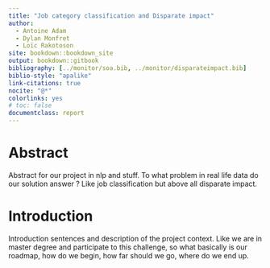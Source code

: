 ```yaml
---
title: "Job category classification and Disparate impact"
author:
  - Antoine Adam
  - Dylan Monfret
  - Loïc Rakotoson
site: bookdown::bookdown_site
output: bookdown::gitbook
bibliography: [../monitor/soa.bib, ../monitor/disparateimpact.bib]
biblio-style: "apalike"
link-citations: true
nocite: "@*"
colorlinks: yes
# toc: false
documentclass: report
---
```


# Abstract {-}

Abstract for our project in nlp and stuff. To what problem in real life data do our solution answer ? Like job classification but above all disparate impact.


\tableofcontents


\listoftables


\listoffigures


# Introduction {-}

Introduction sentences and description of the project context. Like we are in master degree and participate to this challenge, so what basically is our roadmap, how do we begin, how far should we go, where do we end up.